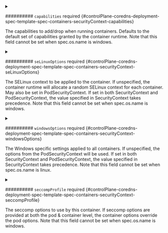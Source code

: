 


<details className="config-field" data-expandable="true">
<summary>

########## `capabilities` <span className="config-field-required" data-required="false">required</span> <span className="config-field-type"></span> <span className="config-field-default"></span> <span className="config-field-enum"></span> {#controlPlane-coredns-deployment-spec-template-spec-containers-securityContext-capabilities}

The capabilities to add/drop when running containers.
Defaults to the default set of capabilities granted by the container runtime.
Note that this field cannot be set when spec.os.name is windows.

</summary>

<PartialCapabilitiesreference />


</details>


<PartialPrivileged />



<details className="config-field" data-expandable="true">
<summary>

########## `seLinuxOptions` <span className="config-field-required" data-required="false">required</span> <span className="config-field-type"></span> <span className="config-field-default"></span> <span className="config-field-enum"></span> {#controlPlane-coredns-deployment-spec-template-spec-containers-securityContext-seLinuxOptions}

The SELinux context to be applied to the container.
If unspecified, the container runtime will allocate a random SELinux context for each
container.  May also be set in PodSecurityContext.  If set in both SecurityContext and
PodSecurityContext, the value specified in SecurityContext takes precedence.
Note that this field cannot be set when spec.os.name is windows.

</summary>

<PartialSelinuxoptionsreference />


</details>



<details className="config-field" data-expandable="true">
<summary>

########## `windowsOptions` <span className="config-field-required" data-required="false">required</span> <span className="config-field-type"></span> <span className="config-field-default"></span> <span className="config-field-enum"></span> {#controlPlane-coredns-deployment-spec-template-spec-containers-securityContext-windowsOptions}

The Windows specific settings applied to all containers.
If unspecified, the options from the PodSecurityContext will be used.
If set in both SecurityContext and PodSecurityContext, the value specified in SecurityContext takes precedence.
Note that this field cannot be set when spec.os.name is linux.

</summary>

<PartialWindowsoptionsreference />


</details>


<PartialRunasuser />


<PartialRunasgroup />


<PartialRunasnonroot />


<PartialReadonlyrootfilesystem />


<PartialAllowprivilegeescalation />


<PartialProcmount />



<details className="config-field" data-expandable="true">
<summary>

########## `seccompProfile` <span className="config-field-required" data-required="false">required</span> <span className="config-field-type"></span> <span className="config-field-default"></span> <span className="config-field-enum"></span> {#controlPlane-coredns-deployment-spec-template-spec-containers-securityContext-seccompProfile}

The seccomp options to use by this container. If seccomp options are
provided at both the pod & container level, the container options
override the pod options.
Note that this field cannot be set when spec.os.name is windows.

</summary>

<PartialSeccompprofilereference />


</details>
